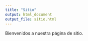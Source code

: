 ```yaml
---
title: "Sitio"
output: html_document
output_file: sitio.html
---
```


Bienvenidos a nuestra página de sitio.